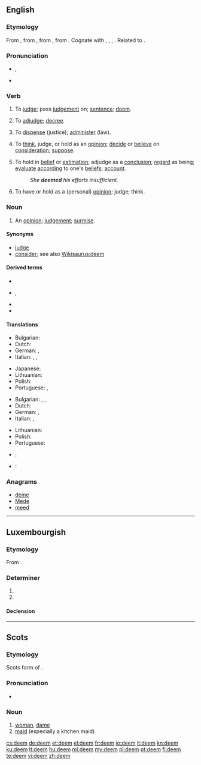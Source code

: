 ==English==

===Etymology===
From {{etyl|enm}} {{term|demen|lang=enm}}, from {{etyl|ang|en}} {{term|deman|dēman|to judge, determine, reckon, decide, decree, sentence, condemn, assign, deem, consider, think, estimate, compute, examine, prove, doom, condemn, praise, glorify, tell, declare|lang=ang}}, from {{proto|Germanic|dōmijanan|to judge, think|lang=en}}, from {{proto|Indo-European|dʰē-||dʰeh-|to set, put, stell, lay|lang=en}}. Cognate with {{etyl|frr|-}} {{term|dema||to judge, recognise|lang=frr}}, {{etyl|nl|-}} {{term|doemen||to condemn, foredoom|lang=nl}}, {{etyl|da|-}} {{term|dømme||to judge|lang=da}}, {{etyl|sv|-}} {{term|döma||to judge, sentence, condemn|lang=sv}}. Related to {{l|en|doom}}.

===Pronunciation===
* {{IPA|/diːm/}}, {{SAMPA|/di:m/}}
* {{rhymes|iːm}}

===Verb===
{{en-verb}}

# {{transitive|obsolete}} To [[judge]]; pass [[judgement]] on; [[sentence]]; [[doom]].
# {{transitive|obsolete}} To [[adjudge]]; [[decree]].
# {{transitive|obsolete}} To [[dispense]] (justice); [[administer]] (law).
# {{transitive}} To [[think]], judge, or hold as an [[opinion]]; [[decide]] or [[believe]] on [[consideration]]; [[suppose]].
# {{transitive}} To hold in [[belief]] or [[estimation]]; adjudge as a [[conclusion]]; [[regard]] as being; [[evaluate]] [[according]] to one's [[belief]]s; [[account]].
#: ''She '''deemed''' his efforts insufficient.''
# {{intransitive}} To have or hold as a (personal) [[opinion]]; judge; think.

===Noun===
{{en-noun}}

# An [[opinion]]; [[judgement]]; [[surmise]].

====Synonyms====
* [[judge]]
* [[consider]]; see also [[Wikisaurus:deem]]

====Derived terms====
* {{l|en|deemer}}
* {{l|en|deemster}}, {{l|en|dempster}}
* {{l|en|foredeem}}
* {{l|en|misdeem}}

====Translations====
{{trans-top|to evaluate according to one's beliefs}}
* Bulgarian: {{t|bg|смятам|tr=smjátam}}
* Dutch: {{t+|nl|beschouwen}}
* German: {{t+|de|halten}}, {{t+|de|erachten}}
* Italian: {{t+|it|considerare}}, {{t+|it|valutare}}, {{t|it|credere}}
{{trans-mid}}
* Japanese: {{t|ja|見なす|tr=minasu}}
* Lithuanian: {{t+|lt|manyti|xs=Lithuanian}}
* Polish: {{t|pl|uznać}}
* Portuguese: {{t+|pt|considerar}}, {{t+|pt|estimar}}
{{trans-bottom}}

{{trans-top|to hold as a personal opinion}}
* Bulgarian: {{t|bg|смятам|tr=smjátam}}, {{t|bg|считам|tr=sčítam}}, {{t|bg|мисля|tr=míslja}}
* Dutch: {{t+|nl|vinden}}
* German: {{t+|de|erachten}}, {{t+|de|ansehen}}
* Italian: {{t+|it|considerare}}, {{t+|it|ritenere}}
{{trans-mid}}
* Lithuanian: {{t+|lt|manyti|xs=Lithuanian}}
* Polish: {{t|pl|uznać}}
* Portuguese: {{t+|pt|considerar}}
{{trans-bottom}}

{{checktrans-top}}
* {{ttbc|ia}}: {{t-|ia|estimar|xs=Interlingua}}
{{trans-mid}}
* {{ttbc|es}}: {{t+|es|estimar}}
{{trans-bottom}}

===Anagrams===
* [[deme#English|deme]]
* [[Mede#English|Mede]]
* [[meed#English|meed]]

----

==Luxembourgish==
===Etymology===
From {{proto|Germanic|þammai|lang=lb}}.

===Determiner===
{{infl|lb|determiner form|g=m|g2=n|unstressed|dem}}

# {{form of|dative|deen|lang=lb}}
# {{form of|dative|dat|lang=lb}}

====Declension====
{{lb-decl-definite article}}

----

==Scots==

===Etymology===
Scots form of {{etyl|en|sco}} {{term|dame|lang=ang}}.

===Pronunciation===
* {{IPA|/dim/|lang=sco}}

===Noun===
{{sco-noun}}

# [[woman]], [[dame]]
# [[maid]] (especially a kitchen maid)

[[cs:deem]]
[[de:deem]]
[[et:deem]]
[[el:deem]]
[[fr:deem]]
[[io:deem]]
[[it:deem]]
[[kn:deem]]
[[ku:deem]]
[[lt:deem]]
[[hu:deem]]
[[ml:deem]]
[[my:deem]]
[[pl:deem]]
[[pt:deem]]
[[fi:deem]]
[[te:deem]]
[[vi:deem]]
[[zh:deem]]